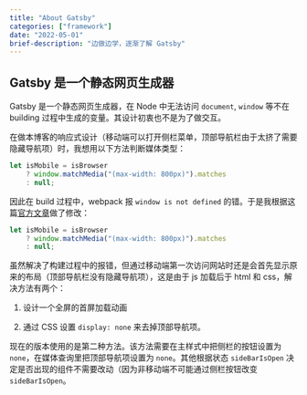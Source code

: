 ```yaml
---
title: "About Gatsby"
categories: ["framework"]
date: "2022-05-01"
brief-description: "边做边学，逐渐了解 Gatsby"
---
```


## Gatsby 是一个静态网页生成器

Gatsby 是一个静态网页生成器，在 Node 中无法访问 `document`, `window` 等不在 building 过程中生成的变量。其设计初衷也不是为了做交互。

在做本博客的响应式设计（移动端可以打开侧栏菜单，顶部导航栏由于太挤了需要隐藏导航项）时，我想用以下方法判断媒体类型：

```js
let isMobile = isBrowser
    ? window.matchMedia("(max-width: 800px)").matches
    : null;
```

因此在 build 过程中，webpack 报 `window is not defined` 的错。于是我根据这篇[官方文章](https://www.gatsbyjs.com/docs/debugging-html-builds/)做了修改：

```js
let isMobile = isBrowser
    ? window.matchMedia("(max-width: 800px)").matches
    : null;
```

虽然解决了构建过程中的报错，但通过移动端第一次访问网站时还是会首先显示原来的布局（顶部导航栏没有隐藏导航项），这是由于 js 加载后于 html 和 css，解决方法有两个：

1. 设计一个全屏的首屏加载动画

2. 通过 CSS 设置 `display: none` 来去掉顶部导航项。

现在的版本使用的是第二种方法。该方法需要在主样式中把侧栏的按钮设置为 `none`，在媒体查询里把顶部导航项设置为 `none`。其他根据状态 `sideBarIsOpen` 决定是否出现的组件不需要改动（因为非移动端不可能通过侧栏按钮改变 `sideBarIsOpen`。

